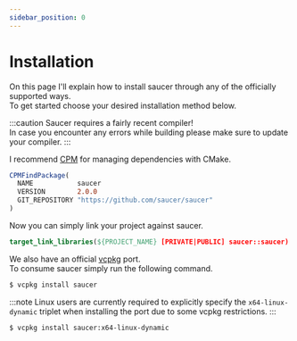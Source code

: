 ```yaml
---
sidebar_position: 0
---
```



# Installation

On this page I'll explain how to install saucer through any of the officially supported ways.  
To get started choose your desired installation method below.

:::caution
Saucer requires a fairly recent compiler!  
In case you encounter any errors while building please make sure to update your compiler.
:::

<Tabs>
  <TabItem value="cmake" label="CMake" default>

I recommend [CPM](https://github.com/cpm-cmake/CPM.cmake) for managing dependencies with CMake.

```cmake
CPMFindPackage(
  NAME           saucer
  VERSION        2.0.0
  GIT_REPOSITORY "https://github.com/saucer/saucer"
)
```

Now you can simply link your project against saucer.

```cmake
target_link_libraries(${PROJECT_NAME} [PRIVATE|PUBLIC] saucer::saucer)
```

  </TabItem>
  <TabItem value="vcpkg" label="VCPKG">

We also have an official [vcpkg](https://github.com/microsoft/vcpkg) port.  
To consume saucer simply run the following command.

```bash title="Normal Installation"
$ vcpkg install saucer
```

:::note
Linux users are currently required to explicitly specify the `x64-linux-dynamic` triplet when installing the port due to some vcpkg restrictions.
:::

```bash title="Installation with custom triplet (Linux only)"
$ vcpkg install saucer:x64-linux-dynamic
```

  </TabItem>
</Tabs>
